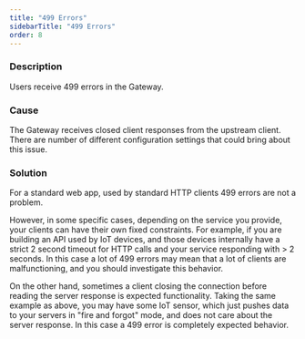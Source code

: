```yaml
---
title: "499 Errors"
sidebarTitle: "499 Errors"
order: 8
---
```


### Description

Users receive 499 errors in the Gateway.

### Cause

The Gateway receives closed client responses from the upstream client. There are number of different configuration settings that could bring about this issue.

### Solution

For a standard web app, used by standard HTTP clients 499 errors are not a problem.
​

However, in some specific cases, depending on the service you provide, your clients can have their own fixed constraints. 
For example, if you are building an API used by IoT devices, and those devices internally have a strict  2 second timeout for HTTP calls and your service responding with > 2 seconds. In this case a lot of 499 errors may mean that a lot of clients are malfunctioning, and you should investigate this behavior.

On the other hand, sometimes a client closing the connection before reading the server response is expected functionality. Taking the same example as above, you may have some IoT sensor, which just pushes data to your servers in "fire and forgot" mode, and does not care about the server response. In this case a 499 error is completely expected behavior. 